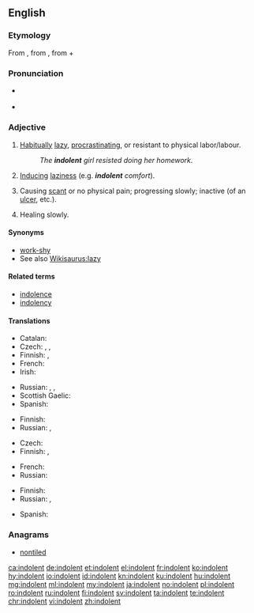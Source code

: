 {{was wotd|2008|December|18}}
==English==

===Etymology===
From {{etyl|fr|en}} {{term|indolent|lang=fr}}, from {{etyl|la|en}} {{term|indolentem|lang=la}}, from {{term|in-||not|lang=la}} + {{m|la|dolēns||pain}}

===Pronunciation===
* {{a|UK|US}} {{IPA|/ˈɪn.dəl.ənt/|lang=en}}
* {{audio|en-us-indolent.ogg|Audio (US)|lang=en}}

===Adjective===
{{en-adj}}

# [[habitually|Habitually]] [[lazy]], [[procrastinate|procrastinating]], or resistant to physical labor/labour.
#: ''The '''indolent''' girl resisted doing her homework.''
# [[induce|Inducing]] [[laziness]] (e.g. '''''indolent''' comfort'').
# {{context|medicine|lang=en}} Causing [[scant]] or no physical pain; progressing slowly; inactive (of an [[ulcer]], etc.).
# {{context|medicine|lang=en}} Healing slowly.

====Synonyms====
* [[work-shy]]
* See also [[Wikisaurus:lazy]]

====Related terms====
* [[indolence]]
* [[indolency]]

====Translations====
{{trans-top|habitually lazy}}
* Catalan: {{t+|ca|indolent}}
* Czech: {{t|cs|lhostejný|m}}, {{t+|cs|líný|m}}, {{t|cs|indolentní|m}}
* Finnish: {{t+|fi|saamaton}}, {{t+|fi|veltto}}
* French: {{t+|fr|indolent}}
* Irish: {{t|ga|sácráilte}}
{{trans-mid}}
* Russian: {{t+|ru|ленивый|tr=lenívyj}}, {{t+|ru|праздный|tr=prázdnyj}}, {{t+|ru|бездеятельный|tr=bezdéjatelʹnyj}}
* Scottish Gaelic: {{t|gd|leisg}}
* Spanish: {{t|es|indolente}}
{{trans-bottom}}

{{trans-top|inducing laziness}}
* Finnish: {{t|fi|veltostuttava}}
* Russian: {{t|ru|[[способствовать|способствующий]] [[праздность|праздности]]|tr=sposóbstvujuščij prázdnosti|sc=Cyrl}}, {{t|ru|разнеживающий|tr=raznéživajuščij|sc=Cyrl}}
{{trans-mid}}
{{trans-bottom}}

{{trans-top|medicine: causing scant or no physical pain}}
* Czech: {{t|cs|nebolestivý|m}}
* Finnish: {{t|fi|indolentti}}, {{t+|fi|kivuton}}
{{trans-mid}}
* French: {{t+|fr|indolent}}
* Russian: {{t+|ru|безболе́зненный|sc=Cyrl}}
{{trans-bottom}}

{{trans-top|medicine: healing slowly}}
* Finnish: {{t|fi|itsepintainen}}
* Russian: {{t|ru|[[медленно]] [[заживать|заживающий]]|tr=médlenno zaživájuščij|sc=Cyrl}}, {{t+|ru|вялотеку́щий|sc=Cyrl}}
{{trans-mid}}
* Spanish: {{t|es|indolente}}
{{trans-bottom}}

===Anagrams===
* [[nontiled#English|nontiled]]

[[ca:indolent]]
[[de:indolent]]
[[et:indolent]]
[[el:indolent]]
[[fr:indolent]]
[[ko:indolent]]
[[hy:indolent]]
[[io:indolent]]
[[id:indolent]]
[[kn:indolent]]
[[ku:indolent]]
[[hu:indolent]]
[[mg:indolent]]
[[ml:indolent]]
[[my:indolent]]
[[ja:indolent]]
[[no:indolent]]
[[pl:indolent]]
[[ro:indolent]]
[[ru:indolent]]
[[fi:indolent]]
[[sv:indolent]]
[[ta:indolent]]
[[te:indolent]]
[[chr:indolent]]
[[vi:indolent]]
[[zh:indolent]]